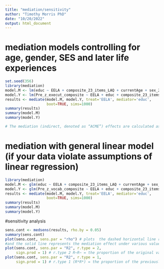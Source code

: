 ```yaml
---
title: "mediation/sensitivity"
author: "Timothy Morris PhD"
date: "10/20/2022"
output: html_document
---
```


# mediation models controlling for age, gender, SES and later life experiences
```r
set.seed(356)
library(mediation)
model.M <- lm(educ ~ EELA + composite_23_items_LAQ + currentAge + sex_2_female_1_male + Mom_SES, eela_all )
model.Y <- lm(Pre_z_execut_composite ~ EELA + educ + composite_23_items_LAQ + currentAge + sex_2_female_1_male + Mom_SES, eela_all)
results <- mediate(model.M, model.Y, treat='EELA', mediator='educ',
                   boot=TRUE, sims=1000)
summary(results)
summary(model.M)
summary(model.Y)

# The mediation (indirect, denoted as “ACME”) effects are calculated as the average difference between the direct and total effect. That is, if the effect of X on Y) is reduced significantly when adding M into the model, then it is interpreted as though the mediator explains some of the effect of X on Y. In the mediation package, two linear regression models are fit (the mediator model- the effect of X (EELA) on M (education) + covariates and the outcome model – effect of X on Y including M and covariates). The models constitute the input into the mediation model to calculate the Direct effects (‘ADE’ which is the effect of EELA on cognition and could be interpreted as for every 1-unit increase in EELA there is an x (“estimate”) increase in cognition), the average causal mediation effect, which is the indirect effect of EELA on cognition through education which is calculated as the total effect (the reduction in the effect of X on Y when accounting for M). 

```
# mediation with general linear model (if your data violate assumptions of linear regression)
```r
library(mediation)
model.M <- glm(educ ~ EELA + composite_23_items_LAQ + currentAge + sex_2_female_1_male + Mom_SES, eela_all, family=gaussian(link=identity))
model.Y <- glm(Pre_z_vocab_composite ~ EELA + educ + composite_23_items_LAQ + currentAge + sex_2_female_1_male + Mom_SES, eela_all, family=gaussian(link=identity))
results <- mediate(model.M, model.Y, treat='EELA', mediator='educ',
                   boot=TRUE, sims=1000)
summary(results)
summary(model.M)
summary(model.Y)
```
#sensitivity analysis
```r
sens.cont <- medsens(results, rho.by = 0.05)
summary(sens.cont)
plot(sens.cont, sens.par = "rho") # plots  the dashed horizontal line represents the estimated mediation effect under the sequential ignorability assumption
#and the solid line represents the mediation effect under various values of ρ. The gray region represents the 95% confidence bands.
plot(sens.cont, sens.par = "R2", r.type = 2,
     sign.prod = 1) # r.type 2 R~R~ = the proportion of the original variance explained by an unobserved confounder, sign.prod = unobserved confounder affects both mediator and outcome in same direciton (use -1 for expected opp direction)
plot(sens.cont, sens.par = "R2", r.type = 1,
     sign.prod = 1) # r.type 1 (R*R*) = the proportion of the previously unexplained variance in the mediator and outcome variables that is explained by an unobservable pretreatment unconfounder.
```



